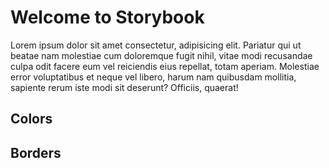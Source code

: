 
<Meta title="Design Tokens" />

# Welcome to Storybook

Lorem ipsum dolor sit amet consectetur, adipisicing elit. Pariatur qui ut
beatae nam molestiae cum doloremque fugit nihil, vitae modi recusandae culpa
odit facere eum vel reiciendis eius repellat, totam aperiam. Molestiae error
voluptatibus et neque vel libero, harum nam quibusdam mollitia, sapiente rerum
iste modi sit deserunt? Officiis, quaerat!

## Colors

<DesignTokenDocBlock categoryName="Colors" />

## Borders

<DesignTokenDocBlock categoryName="Borders" />
